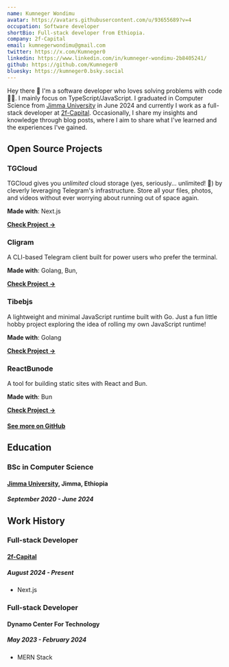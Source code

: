 ```yaml
---
name: Kumneger Wondimu
avatar: https://avatars.githubusercontent.com/u/93655689?v=4
occupation: Software developer
shortBio: Full-stack developer from Ethiopia.
company: 2f-Capital
email: kumnegerwondimu@gmail.com
twitter: https://x.com/Kumneger0
linkedin: https://www.linkedin.com/in/kumneger-wondimu-2b8405241/
github: https://github.com/Kumneger0
bluesky: https://kumneger0.bsky.social
---
```


Hey there 👋 I'm a software developer who loves solving problems with code 👨‍💻.
I mainly focus on TypeScript/JavaScript.
I graduated in Computer Science from [Jimma University](https://www.ju.edu.et/) in June 2024 and currently I work as a full-stack developer at [2f-Capital](https://2f-capital.com/).
Occasionally, I share my insights and knowledge through blog posts, where I aim to share what I've learned and the experiences I've gained.

## Open Source Projects

### TGCloud

TGCloud gives you *unlimited* cloud storage (yes, seriously... unlimited! 🤯) by cleverly leveraging Telegram's infrastructure. Store all your files, photos, and videos without ever worrying about running out of space again.

**Made with**: Next.js

[**Check Project →**](https://yourtgcloud.vercel.app/)

### Cligram

A CLI-based Telegram client built for power users who prefer the terminal.

**Made with**: Golang, Bun,

[**Check Project →**](https://github.com/Kumneger0/Cligram)

### Tibebjs

A lightweight and minimal JavaScript runtime built with Go. Just a fun little hobby project exploring the idea of rolling my own JavaScript runtime!

**Made with**: Golang

[**Check Project →**](https://github.com/Kumneger0/Tibebjs)

### ReactBunode

A tool for building static sites with React and Bun.

**Made with**: Bun

[**Check Project →**](https://reactbunode.pages.dev/)

<h4 className='mb-16'>
  <a href="https://github.com/Kumneger0" target="_blank" rel="noopener noreferrer">
  See more on GitHub
  </a>
</h4>

## Education

### BSc in Computer Science

#### [Jimma University](https://www.ju.edu.et/), Jimma, Ethiopia

##### September 2020 - June 2024



## Work History

### Full-stack Developer

#### [2f-Capital](https://2f-capital.com/)

##### August 2024 - Present

- Next.js

### Full-stack Developer

#### Dynamo Center For Technology

##### May 2023 - February 2024

- MERN Stack
